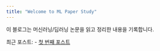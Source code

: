 ```yaml
---
title: "Welcome to ML Paper Study"
---
```


이 블로그는 머신러닝/딥러닝 논문을 읽고 정리한 내용을 기록합니다.

최근 포스트:
- [첫 번째 포스트](posts/2025-08-08-first-post.qmd)
